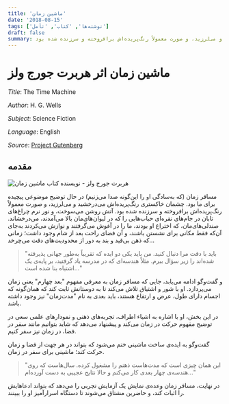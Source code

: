 ```yaml
---
title: 'ماشین زمان'
date: '2018-08-15'
tags: ['نوشته‌ها', 'کتاب', 'تأمل']
draft: false
summary: مسافر زمان (که به‌سادگی او را این‌گونه صدا می‌زنیم) در حال توضیح موضوعی پیچیده برای ما بود. چشمان خاکستری رنگ‌پریده‌اش می‌درخشید و می‌لرزید، و صورت معمولاً رنگ‌پریده‌اش برافروخته و سرزنده شده بود...
---
```


# ماشین زمان اثر هربرت جورج ولز

_Title_: The Time Machine

_Author_: H. G. Wells

_Subject_: Science Fiction

_Language_: English

_Source_: [Project Gutenberg](https://www.gutenberg.org/ebooks/35)

## مقدمه


![هربرت جورج ولز - نویسنده کتاب ماشین زمان](https://encrypted-tbn0.gstatic.com/images?q=tbn:ANd9GcS1LP-2koP8pfPMpQGSsZi2RFgeGRM2ddQnJfgtoD-42Qio1hHh1rWwxczEO-VHIjIhUuM&usqp=CAU "هربرت جورج ولز")

مسافر زمان (که به‌سادگی او را این‌گونه صدا می‌زنیم) در حال توضیح موضوعی پیچیده برای ما بود. چشمان خاکستری رنگ‌پریده‌اش می‌درخشید و می‌لرزید، و صورت معمولاً رنگ‌پریده‌اش برافروخته و سرزنده شده بود. آتش روشن می‌سوخت، و نور نرم چراغ‌های تابان در جام‌های نقره‌ای حباب‌هایی را که در لیوان‌های‌مان بالا می‌آمدند، می‌درخشاند. صندلی‌های‌مان، که اختراع او بودند، ما را در آغوش می‌گرفتند و نوازش می‌کردند به‌جای آن‌که فقط مکانی برای نشستن باشند، و آن فضای راحت بعد از شام وجود داشت؛ زمانی که ذهن بی‌قید و بند به دور از محدودیت‌های دقت می‌چرخد...

> "باید با دقت مرا دنبال کنید. من باید یکی دو ایده که تقریباً به‌طور جهانی پذیرفته شده‌اند را زیر سؤال ببرم. مثلاً هندسه‌ای که در مدرسه یاد گرفتید، بر پایه‌ی یک اشتباه بنا شده است..."

و گفت‌وگو ادامه می‌یابد، جایی که مسافر زمان به معرفی مفهوم "بعد چهارم" یعنی زمان می‌پردازد. او با شور و اشتیاق تلاش می‌کند تا به دوستانش ثابت کند که همان‌گونه که اجسام دارای طول، عرض و ارتفاع هستند، باید بعدی به نام "مدت‌زمان" نیز وجود داشته باشد.

در این بخش، او با اشاره به اشیاء اطراف، تجربه‌های ذهنی و نمودارهای علمی سعی در توضیح مفهوم حرکت در زمان می‌کند و پیشنهاد می‌دهد که شاید بتوانیم مانند سفر در فضا، در زمان نیز سفر کنیم.

گفت‌وگو به ایده‌ی ساخت ماشینی ختم می‌شود که بتواند در هر جهت از فضا و زمان حرکت کند؛ ماشینی برای سفر در زمان.

> "این همان چیزی است که مدت‌هاست ذهنم را مشغول کرده. سال‌هاست که روی هندسه‌ی چهار بعدی کار می‌کنم و حالا نتایج عجیبی به دست آورده‌ام..."

در نهایت، مسافر زمان وعده‌ی نمایش یک آزمایش تجربی را می‌دهد که بتواند ادعاهایش را اثبات کند، و حاضرین مشتاق می‌شوند تا دستگاه اسرارآمیز او را ببینند.

